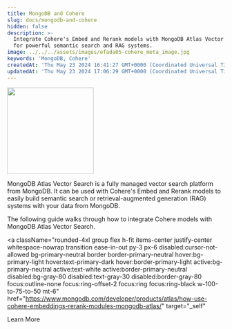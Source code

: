 ```yaml
---
title: MongoDB and Cohere
slug: docs/mongodb-and-cohere
hidden: false
description: >-
  Integrate Cohere's Embed and Rerank models with MongoDB Atlas Vector Search
  for powerful semantic search and RAG systems.
image: ../../../assets/images/efada05-cohere_meta_image.jpg
keywords: 'MongoDB, Cohere'
createdAt: 'Thu May 23 2024 16:41:27 GMT+0000 (Coordinated Universal Time)'
updatedAt: 'Thu May 23 2024 17:06:29 GMT+0000 (Coordinated Universal Time)'
---
```


<img src="../../../assets/images/f9726ea-mongo-db-logo.svg" width="200px" height="auto" class="light-bg" />

MongoDB Atlas Vector Search is a fully managed vector search platform from MongoDB. It can be used with Cohere's Embed and Rerank models to easily build semantic search or retrieval-augmented generation (RAG) systems with your data from MongoDB.

The following guide walks through how to integrate Cohere models with MongoDB Atlas Vector Search.

<a
  className="rounded-4xl group flex h-fit items-center justify-center whitespace-nowrap transition ease-in-out py-3 px-6 disabled:cursor-not-allowed bg-primary-neutral border border-primary-neutral hover:bg-primary-light hover:text-primary-dark hover:border-primary-light active:bg-primary-neutral active:text-white active:border-primary-neutral disabled:bg-gray-80 disabled:text-gray-30 disabled:border-gray-80 focus:outline-none focus:ring-offset-2 focus:ring focus:ring-black w-100-to-75-to-50 mt-6"
  href="https://www.mongodb.com/developer/products/atlas/how-use-cohere-embeddings-rerank-modules-mongodb-atlas/"
  target="_self"
>
  <span className="text-sm lg:text-base">Learn More</span>
</a>
